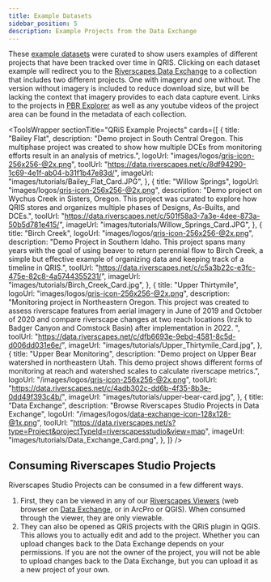 ```yaml
---
title: Example Datasets 
sidebar_position: 5
description: Example Projects from the Data Exchange
---
```


These [example datasets](https://data.riverscapes.net/d/6ace10a9-c762-4114-9229-49a61681d04b/) were curated to show users examples of different projects that have been tracked over time in QRIS. Clicking on each dataset example will redirect you to the [Riverscapes Data Exchange](data.riverscapes.net) to a collection that includes two different projects. One with imagery and one without. The version without imagery is included to reduce download size, but will be lacking the context that imagery provides to each data capture event. Links to the projects in [PBR Explorer](pbr.riverscapes.net) as well as any youtube videos of the project area can be found in the metadata of each collection.

<ToolsWrapper
  sectionTitle="QRiS Example Projects"
  cards={[
    {
      title: "Bailey Flat",
      description: "Demo project in South Central Oregon. This multiphase project  was created to show how multiple DCEs from monitoring efforts result in an analysis of metrics.",
      logoUrl: "images/logos/qris-icon-256x256-@2x.png",
      toolUrl: "https://data.riverscapes.net/c/8df94290-1c69-4e1f-ab04-b31f1b47e83d/",
      imageUrl: "images/tutorials/Bailey_Flat_Card.JPG",
    },
    {
      title: "Willow Springs",
      logoUrl: "images/logos/qris-icon-256x256-@2x.png",
      description: "Demo project on Wychus Creek in Sisters, Oregon. This project was curated to explore how QRIS stores and organizes multiple phases of Designs, As-Builts, and DCEs.",
      toolUrl: "https://data.riverscapes.net/c/501f58a3-7a3e-4dee-873a-50b5d781e415/",
      imageUrl: "images/tutorials/Willow_Springs_Card.JPG",
    },
    {
      title: "Birch Creek",
      logoUrl: "images/logos/qris-icon-256x256-@2x.png",
      description: "Demo Project in Southern Idaho. This project spans many years with the goal of using beaver to return perennial flow to Birch Creek, a simple but effective example of organizing data and keeping track of a timeline in QRIS.",
      toolUrl: "https://data.riverscapes.net/c/c5a3b22c-e3fc-475e-82c8-4a5744355231/",
      imageUrl: "images/tutorials/Birch_Creek_Card.jpg",
    },
    {
      title: "Upper Thirtymile",
      logoUrl: "images/logos/qris-icon-256x256-@2x.png",
      description: "Monitoring project in Northeastern Oregon. This project was created to assess riverscape features from aerial imagery in June of 2019 and October of 2020 and compare riverscape changes at two reach locations (Irzik to Badger Canyon and Comstock Basin) after implementation in 2022.  ",
      toolUrl: "https://data.riverscapes.net/c/dfb6693e-9ebd-4581-8c5d-d006dd031e6e/",
      imageUrl: "images/tutorials/Upper_Thirtymile_Card.jpg",
    },
    {
      title: "Upper Bear Monitoring",
      description: "Demo project on Upper Bear watershed in northeastern Utah. This demo project shows different forms of monitoring at reach and watershed scales to calculate riverscape metrics.",
      logoUrl: "/images/logos/qris-icon-256x256-@2x.png",
      toolUrl: "https://data.riverscapes.net/c/4adb302c-dd6b-4f35-8b3e-0dd49f393c4b/",
      imageUrl: "images/tutorials/upper-bear-card.jpg",
    },
    {
      title: "Data Exchange",
      description: "Browse Riverscapes Studio Projects in Data Exchange",
      logoUrl: "/images/logos/data-exchange-icon-128x128-@1x.png",
      toolUrl: "https://data.riverscapes.net/s?type=Project&projectTypeId=riverscapesstudio&view=map",
      imageUrl: "images/tutorials/Data_Exchange_Card.png",
    },
  ]}
/>

## Consuming Riverscapes Studio Projects

Riverscapes Studio Projects can be consumed in a few different ways. 
1. First, they can be viewed in any of our [Riverscapes Viewers](https://riverscapes.net/viewers) (web browser on [Data Exchange](https://data.riverscapes.net), or in ArcPro or QGIS). When consumed through the viewer, they are only viewable. 
2. They can also be opened as QRiS projects with the QRiS plugin in QGIS. This allows you to actually edit and add to the project. Whether you can upload changes back to the Data Exchange depends on your permissions. If you are not the owner of the project, you will not be able to upload changes back to the Data Exchange, but you can upload it as a new project of your own.

<YouTubeEmbed videoId="d3ivdAhjcO0" title="How to Open a Riverscapes Studio Project in QRiS" />